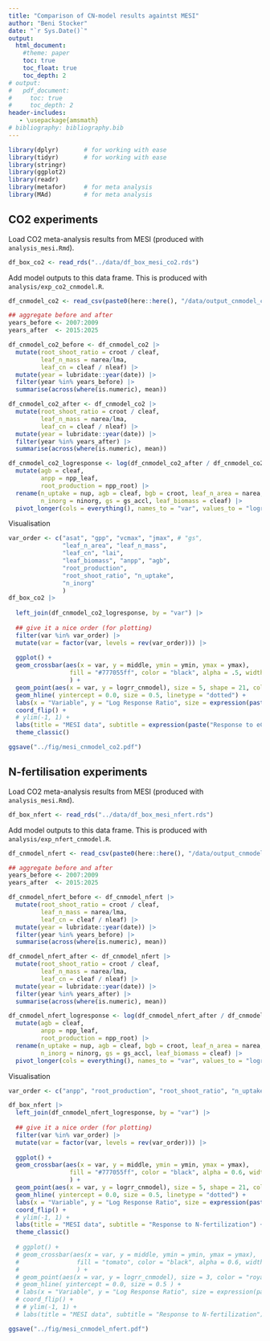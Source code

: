 ```yaml
---
title: "Comparison of CN-model results againtst MESI"
author: "Beni Stocker"
date: "`r Sys.Date()`"
output:
  html_document:
    #theme: paper
    toc: true
    toc_float: true
    toc_depth: 2
# output:
#   pdf_document:
#     toc: true
#     toc_depth: 2
header-includes:
   - \usepackage{amsmath}
# bibliography: bibliography.bib
---
```


```r
library(dplyr)       # for working with ease
library(tidyr)       # for working with ease
library(stringr)
library(ggplot2)
library(readr)
library(metafor)     # for meta analysis
library(MAd)         # for meta analysis
```

## CO2 experiments

Load CO2 meta-analysis results from MESI (produced with `analysis_mesi.Rmd`). 
```r
df_box_co2 <- read_rds("../data/df_box_mesi_co2.rds")
```

Add model outputs to this data frame. This is produced with `analysis/exp_co2_cnmodel.R`.
```r
df_cnmodel_co2 <- read_csv(paste0(here::here(), "/data/output_cnmodel_co2.csv"))

## aggregate before and after
years_before <- 2007:2009
years_after  <- 2015:2025

df_cnmodel_co2_before <- df_cnmodel_co2 |> 
  mutate(root_shoot_ratio = croot / cleaf,
         leaf_n_mass = narea/lma,
         leaf_cn = cleaf / nleaf) |> 
  mutate(year = lubridate::year(date)) |> 
  filter(year %in% years_before) |> 
  summarise(across(where(is.numeric), mean))

df_cnmodel_co2_after <- df_cnmodel_co2 |> 
  mutate(root_shoot_ratio = croot / cleaf,
         leaf_n_mass = narea/lma,
         leaf_cn = cleaf / nleaf) |> 
  mutate(year = lubridate::year(date)) |> 
  filter(year %in% years_after) |> 
  summarise(across(where(is.numeric), mean))

df_cnmodel_co2_logresponse <- log(df_cnmodel_co2_after / df_cnmodel_co2_before) |> 
  mutate(agb = cleaf,
         anpp = npp_leaf,
         root_production = npp_root) |> 
  rename(n_uptake = nup, agb = cleaf, bgb = croot, leaf_n_area = narea, 
         n_inorg = ninorg, gs = gs_accl, leaf_biomass = cleaf) |> 
  pivot_longer(cols = everything(), names_to = "var", values_to = "logrr_cnmodel")
```

Visualisation
```r
var_order <- c("asat", "gpp", "vcmax", "jmax", # "gs", 
               "leaf_n_area", "leaf_n_mass", 
               "leaf_cn", "lai", 
               "leaf_biomass", "anpp", "agb", 
               "root_production",
               "root_shoot_ratio", "n_uptake", 
               "n_inorg" 
               )
df_box_co2 |> 
  
  left_join(df_cnmodel_co2_logresponse, by = "var") |> 
  
  ## give it a nice order (for plotting)
  filter(var %in% var_order) |> 
  mutate(var = factor(var, levels = rev(var_order))) |>
  
  ggplot() +
  geom_crossbar(aes(x = var, y = middle, ymin = ymin, ymax = ymax), 
                 fill = "#777055ff", color = "black", alpha = .5, width = 0.5 
                 ) +
  geom_point(aes(x = var, y = logrr_cnmodel), size = 5, shape = 21, color = "black", fill = "#29a274ff" ) +
  geom_hline( yintercept = 0.0, size = 0.5, linetype = "dotted") +
  labs(x = "Variable", y = "Log Response Ratio", size = expression(paste("Error"^{-1}))) +
  coord_flip() +
  # ylim(-1, 1) +
  labs(title = "MESI data", subtitle = expression(paste("Response to eCO"[2]))) +
  theme_classic()

ggsave("../fig/mesi_cnmodel_co2.pdf")
```

## N-fertilisation experiments

Load CO2 meta-analysis results from MESI (produced with `analysis_mesi.Rmd`). 
```r
df_box_nfert <- read_rds("../data/df_box_mesi_nfert.rds")
```

Add model outputs to this data frame. This is produced with `analysis/exp_nfert_cnmodel.R`.
```r
df_cnmodel_nfert <- read_csv(paste0(here::here(), "/data/output_cnmodel_nfert.csv"))

## aggregate before and after
years_before <- 2007:2009
years_after  <- 2015:2025

df_cnmodel_nfert_before <- df_cnmodel_nfert |> 
  mutate(root_shoot_ratio = croot / cleaf,
         leaf_n_mass = narea/lma,
         leaf_cn = cleaf / nleaf) |> 
  mutate(year = lubridate::year(date)) |> 
  filter(year %in% years_before) |> 
  summarise(across(where(is.numeric), mean))

df_cnmodel_nfert_after <- df_cnmodel_nfert |> 
  mutate(root_shoot_ratio = croot / cleaf,
         leaf_n_mass = narea/lma,
         leaf_cn = cleaf / nleaf) |> 
  mutate(year = lubridate::year(date)) |> 
  filter(year %in% years_after) |> 
  summarise(across(where(is.numeric), mean))

df_cnmodel_nfert_logresponse <- log(df_cnmodel_nfert_after / df_cnmodel_nfert_before) |> 
  mutate(agb = cleaf,
         anpp = npp_leaf,
         root_production = npp_root) |> 
  rename(n_uptake = nup, agb = cleaf, bgb = croot, leaf_n_area = narea, 
         n_inorg = ninorg, gs = gs_accl, leaf_biomass = cleaf) |> 
  pivot_longer(cols = everything(), names_to = "var", values_to = "logrr_cnmodel")
```


Visualisation
```r
var_order <- c("anpp", "root_production", "root_shoot_ratio", "n_uptake", "n_inorg")

df_box_nfert |> 
  left_join(df_cnmodel_nfert_logresponse, by = "var") |> 
  
  ## give it a nice order (for plotting)
  filter(var %in% var_order) |> 
  mutate(var = factor(var, levels = rev(var_order))) |>  
  
  ggplot() +
  geom_crossbar(aes(x = var, y = middle, ymin = ymin, ymax = ymax), 
                 fill = "#777055ff", color = "black", alpha = 0.6, width = 0.5 
                 ) +
  geom_point(aes(x = var, y = logrr_cnmodel), size = 5, shape = 21, color = "black", fill = "#29a274ff" ) +
  geom_hline( yintercept = 0.0, size = 0.5, linetype = "dotted") +
  labs(x = "Variable", y = "Log Response Ratio", size = expression(paste("Error"^{-1}))) +
  coord_flip() +
  # ylim(-1, 1) +
  labs(title = "MESI data", subtitle = "Response to N-fertilization") +
  theme_classic()  
  
  # ggplot() +
  # geom_crossbar(aes(x = var, y = middle, ymin = ymin, ymax = ymax), 
  #                fill = "tomato", color = "black", alpha = 0.6, width = 0.5 
  #                ) +
  # geom_point(aes(x = var, y = logrr_cnmodel), size = 3, color = "royalblue" ) +
  # geom_hline( yintercept = 0.0, size = 0.5 ) +
  # labs(x = "Variable", y = "Log Response Ratio", size = expression(paste("Error"^{-1}))) +
  # coord_flip() +
  # # ylim(-1, 1) +
  # labs(title = "MESI data", subtitle = "Response to N-fertilization")

ggsave("../fig/mesi_cnmodel_nfert.pdf")
```